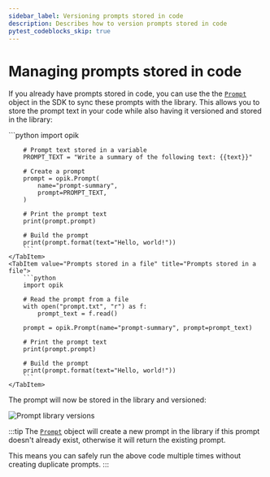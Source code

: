 ```yaml
---
sidebar_label: Versioning prompts stored in code
description: Describes how to version prompts stored in code
pytest_codeblocks_skip: true
---
```



# Managing prompts stored in code

If you already have prompts stored in code, you can use the the [`Prompt`](https://www.comet.com/docs/opik/python-sdk-reference/library/Prompt.html) object in the SDK to sync these prompts with the library.
This allows you to store the prompt text in your code while also having it versioned and stored in the library:

<Tabs>
    <TabItem value="Prompts stored in code" title="Prompts stored in code">
        ```python
        import opik

        # Prompt text stored in a variable
        PROMPT_TEXT = "Write a summary of the following text: {{text}}"

        # Create a prompt
        prompt = opik.Prompt(
            name="prompt-summary",
            prompt=PROMPT_TEXT,
        )

        # Print the prompt text
        print(prompt.prompt)

        # Build the prompt
        print(prompt.format(text="Hello, world!"))
        ```
    </TabItem>
    <TabItem value="Prompts stored in a file" title="Prompts stored in a file">
        ```python
        import opik

        # Read the prompt from a file
        with open("prompt.txt", "r") as f:
            prompt_text = f.read()

        prompt = opik.Prompt(name="prompt-summary", prompt=prompt_text)

        # Print the prompt text
        print(prompt.prompt)

        # Build the prompt
        print(prompt.format(text="Hello, world!"))
        ```
    </TabItem>

</Tabs>

The prompt will now be stored in the library and versioned:

![Prompt library versions](/img/prompt_engineering/prompt_library_versions.png)

:::tip
The [`Prompt`](https://www.comet.com/docs/opik/python-sdk-reference/library/Prompt.html) object will create a new prompt in the library if this prompt doesn't already exist, otherwise it will return the existing prompt.

This means you can safely run the above code multiple times without creating duplicate prompts.
:::
